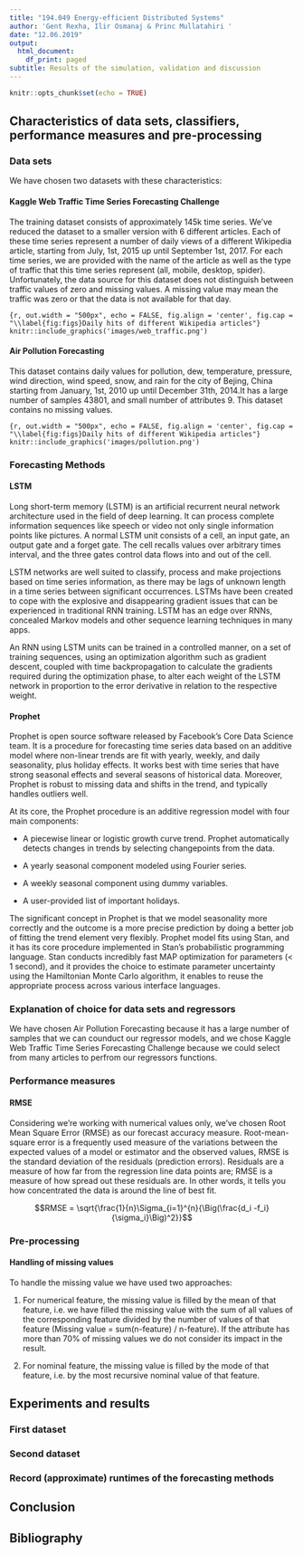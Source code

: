 ```yaml
---
title: "194.049 Energy-efficient Distributed Systems"
author: 'Gent Rexha, Ilir Osmanaj & Princ Mullatahiri '
date: "12.06.2019"
output:
  html_document:
    df_print: paged
subtitle: Results of the simulation, validation and discussion
---
```


\newpage 
\tableofcontents
\newpage

```r
knitr::opts_chunk$set(echo = TRUE)
```

## Characteristics of data sets, classifiers, performance measures and pre-processing



### Data sets 

We have chosen two datasets with these characteristics:

#### Kaggle Web Traffic Time Series Forecasting Challenge

The training dataset consists of approximately 145k time series. We’ve reduced the dataset to
a smaller version with 6 different articles. Each of these time series represent a number of daily
views of a different Wikipedia article, starting from July, 1st, 2015 up until September 1st, 2017.
For each time series, we are provided with the name of the article as well as the type of traffic that
this time series represent (all, mobile, desktop, spider). Unfortunately, the data source for this
dataset does not distinguish between traffic values of zero and missing values. A missing value
may mean the traffic was zero or that the data is not available for that day.

```{r, out.width = "500px", echo = FALSE, fig.align = 'center', fig.cap = "\\label{fig:figs}Daily hits of different Wikipedia articles"}
knitr::include_graphics('images/web_traffic.png')
```

#### Air Pollution Forecasting
This dataset contains daily values for pollution, dew, temperature, pressure, wind direction, wind
speed, snow, and rain for the city of Bejing, China starting from January, 1st, 2010 up until December 31th, 2014.It has a large number of samples 43801, and small number of attributes 9. This dataset contains no missing values.

```{r, out.width = "500px", echo = FALSE, fig.align = 'center', fig.cap = "\\label{fig:figs}Daily hits of different Wikipedia articles"}
knitr::include_graphics('images/pollution.png')
```

### Forecasting Methods

#### LSTM

Long short-term memory (LSTM) is an artificial recurrent neural network architecture used in the field of deep learning. It can process complete information sequences like speech or video not only single information points like pictures. A normal LSTM unit consists of a cell, an input gate, an output gate and a forget gate. The cell recalls values over arbitrary times interval, and the three gates control data flows into and out of the cell.

LSTM networks are well suited to classify, process and make projections based on time series information, as there may be lags of unknown length in a time series between significant occurrences. LSTMs have been created to cope with the explosive and disappearing gradient issues that can be experienced in traditional RNN training. LSTM has an edge over RNNs, concealed Markov models and other sequence learning techniques in many apps.

An RNN using LSTM units can be trained in a controlled manner, on a set of training sequences, using an optimization algorithm such as gradient descent, coupled with time backpropagation to calculate the gradients required during the optimization phase, to alter each weight of the LSTM network in proportion to the error derivative in relation to the respective weight. 

#### Prophet

Prophet is open source software released by Facebook’s Core Data Science team. It is a
procedure for forecasting time series data based on an additive model where non-linear trends are fit with
yearly, weekly, and daily seasonality, plus holiday effects. It works best with time series that have strong
seasonal effects and several seasons of historical data. Moreover, Prophet is robust to missing data and shifts
in the trend, and typically handles outliers well.

At its core, the Prophet procedure is an additive regression model with four main components:

* A piecewise linear or logistic growth curve trend. Prophet automatically detects changes in trends by selecting changepoints from the data.

* A yearly seasonal component modeled using Fourier series.

* A weekly seasonal component using dummy variables.

* A user-provided list of important holidays.

The significant concept in Prophet is that we model seasonality more correctly and the outcome is a more precise prediction by doing a better job of fitting the trend element very flexibly. Prophet model fits using Stan, and it has its core procedure implemented in Stan’s probabilistic programming language. Stan conducts incredibly fast MAP optimization for parameters (< 1 second), and it provides the  choice to estimate parameter uncertainty using the Hamiltonian Monte Carlo algorithm,  it enables to reuse the appropriate process across various interface languages. 
 
### Explanation of choice for data sets and regressors

We have chosen Air Pollution Forecasting because it has a large number of samples that we can counduct our regressor models, and we chose Kaggle Web Traffic Time Series Forecasting Challenge because we could select from many articles to perfrom our regressors functions.

### Performance measures

#### RMSE

Considering we're working with numerical values only, we've chosen Root Mean Square Error (RMSE) as our forecast accuracy measure. Root-mean-square error is a frequently used measure of the variations between the expected values of a model or estimator and the observed values, RMSE is the standard deviation of the residuals (prediction errors). Residuals are a measure of how far from the regression line data points are; RMSE is a measure of how spread out these residuals are. In other words, it tells you how concentrated the data is around the line of best fit.

$$RMSE = \sqrt{\frac{1}{n}\Sigma_{i=1}^{n}{\Big(\frac{d_i -f_i}{\sigma_i}\Big)^2}}$$

### Pre-processing 

#### Handling of missing values

To handle the missing value we have used two approaches:

1. For numerical feature, the missing value is filled by the mean of that feature, i.e. we have
filled the missing value with the sum of all values of the corresponding feature divided by
the number of values of that feature (Missing value = sum(n-feature) / n-feature). If the attribute has more than 70% of missing values we do not consider its impact in the result.

2. For nominal feature, the missing value is filled by the mode of that feature, i.e. by the
most recursive nominal value of that feature.

## Experiments and results

### First dataset

### Second dataset

### Record (approximate) runtimes of the forecasting methods

## Conclusion

## Bibliography

